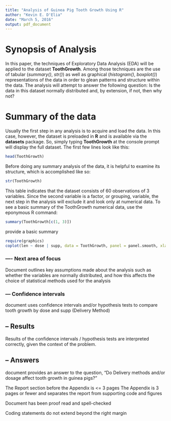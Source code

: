 ```yaml
---
title: "Analysis of Guinea Pig Tooth Growth Using R"
author: "Kevin E. D'Elia"
date: "March 5, 2016"
output: pdf_document
---
```


# Synopsis of Analysis
In this paper, the techniques of Exploratory Data Analysis (EDA) will be applied to the dataset __ToothGrowth__.  Among those techniques are the use of tabular (_summary()_, _str()_) as well as graphical (_histogram()_, _boxplot()_) representations of the data in order to glean patterns and structure within the data.  The analysis will attempt to answer the following question:  Is the data in this dataset normally distributed and, by extension, if not, then why not?

# Summary of the data
Usually the first step in any analysis is to acquire and load the data.  In this case, however, the dataset is preloaded in __R__ and is available via the __datasets__ package.  So, simply typing __ToothGrowth__ at the console prompt will display the full dataset.  The first few lines look like this:
```r
head(ToothGrowth)
```

Before doing any summary analysis of the data, it is helpful to examine its structure, which is accomplished like so:
```r
str(ToothGrowth)
```

This table indicates that the dataset consists of 60 observations of 3 variables.  Since the second variable is a factor, or grouping, variable, the next step in the analysis will exclude it and look only at numerical data.  To see a basic summary of the ToothGrowth numerical data, use the eponymous R command:
```r
summary(ToothGrowth[c(1, 3)])
```

provide a basic summary

```r
require(graphics)
coplot(len ~ dose | supp, data = ToothGrowth, panel = panel.smooth, xlab = "ToothGrowth data: length vs dose, given type of supplement")
```

### ---- Next area of focus
Document outlines key assumptions made about the analysis such as whether the variables are normally distributed, and how this affects the choice of statistical methods used for the analysis

### --- Confidence intervals
document uses confidence intervals and/or hypothesis tests to compare tooth growth by dose and supp (Delivery Method)

##  -- Results
Results of the confidence intervals / hypothesis tests are interpreted correctly, given the context of the problem.

## -- Answers
document provides an answer to the question, "Do Delivery methods and/or dosage affect tooth growth in guinea pigs?"

The Report section before the Appendix is <= 3 pages
The Appendix is 3 pages or fewer and separates the report from supporting code and figures

Document has been proof read and spell-checked

Coding statements do not extend beyond the right margin


